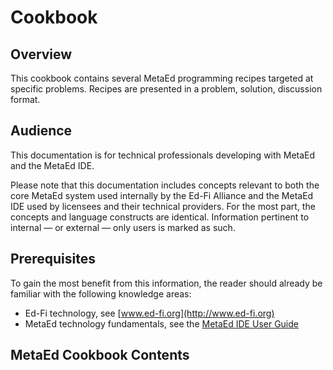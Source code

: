 
# Cookbook

## Overview

This cookbook contains several MetaEd programming recipes targeted at specific
problems. Recipes are presented in a problem, solution, discussion format.

## Audience

This documentation is for technical professionals developing with MetaEd and the
MetaEd IDE.

Please note that this documentation includes concepts relevant to both the core
MetaEd system used internally by the Ed-Fi Alliance and the MetaEd IDE used by
licensees and their technical providers. For the most part, the concepts and
language constructs are identical. Information pertinent to internal — or
external — only users is marked as such.

## Prerequisites

To gain the most benefit from this information, the reader should already be
familiar with the following knowledge areas:

* Ed-Fi technology, see [www.ed-fi.org](http://www.ed-fi.org)
* MetaEd technology fundamentals, see the [MetaEd IDE User
  Guide](../ide-user-guide/readme.md)


## MetaEd Cookbook Contents

<DocCardList />
